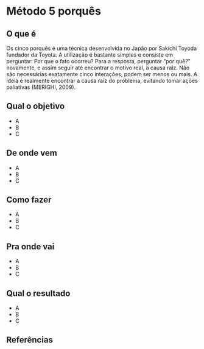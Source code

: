 # Método 5 porquês

## O que é {.unnumbered}

Os cinco porquês é uma técnica desenvolvida no Japão por Sakichi Toyoda fundador da Toyota. A utilização é bastante simples e consiste em perguntar: Por que o fato ocorreu? Para a resposta, perguntar “por quê?” novamente, e assim seguir até encontrar o motivo real, a causa raiz. Não são necessárias exatamente cinco interações, podem ser menos ou mais. A ideia é realmente encontrar a causa raiz do problema, evitando tomar ações paliativas (MERIGHI, 2009).


## Qual o objetivo {.unnumbered}

- A
- B
- C

## De onde vem {.unnumbered}

- A
- B
- C

## Como fazer {.unnumbered}

- A
- B
- C

## Pra onde vai {.unnumbered}

- A
- B
- C

## Qual o resultado {.unnumbered}

- A
- B
- C

## Referências {.unnumbered}
